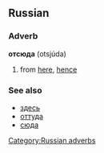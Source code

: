 ==Russian==
[[Category:Russian adverbs]]
===Adverb===
'''отсюда''' (otsjúda)

# from [[here]], [[hence]]

===See also===
*[[здесь]]
*[[оттуда]]
*[[сюда]]